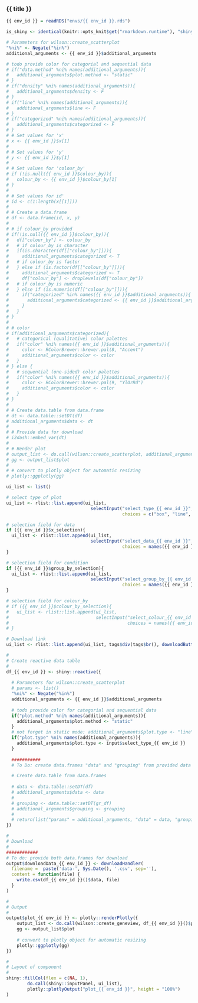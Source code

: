 
### {{ title }}

<!-- Component created on {{ date }} -->

```r
{{ env_id }} = readRDS("envs/{{ env_id }}.rds")

is_shiny <- identical(knitr::opts_knit$get("rmarkdown.runtime"), "shiny")
```

```r
# Parameters for wilson::create_scatterplot
"%ni%" <- Negate("%in%")
additional_arguments <- {{ env_id }}$additional_arguments

# todo provide color for categorial and sequential data
# if("data.method" %ni% names(additional_arguments)){
#   additional_arguments$plot.method <- "static"
# }
# if("density" %ni% names(additional_arguments)){
#   additional_arguments$density <- F
# }
# if("line" %ni% names(additional_arguments)){
#   additional_arguments$line <- F
# }
# if("categorized" %ni% names(additional_arguments)){
#   additional_arguments$categorized <- F
# }
# # Set values for 'x'
# x <- {{ env_id }}$x[1]
# 
# # Set values for 'y'
# y <- {{ env_id }}$y[1]
# 
# # Set values for 'colour_by'
# if (!is.null({{ env_id }}$colour_by)){
#   colour_by <- {{ env_id }}$colour_by[1]
# }
# 
# # Set values for id'
# id <- c(1:length(x[[1]]))
#   
# # Create a data.frame
# df <- data.frame(id, x, y)
#   
# # if colour_by provided
# if(!is.null({{ env_id }}$colour_by)){
#   df["colour_by"] <- colour_by
#   # if colour_by is character
#   if(is.character(df[["colour_by"]])){
#     additional_arguments$categorized <- T
#   # if colour_by is factor
#   } else if (is.factor(df[["colour_by"]])){
#     additional_arguments$categorized <- T
#     df["colour_by"] <- droplevels(df["colour_by"])
#   # if colour_by is numeric
#   } else if (is.numeric(df[["colour_by"]])){
#     if("categorized" %in% names({{ env_id }}$additional_arguments)){
#       additional_arguments$categorized <- {{ env_id }}$additional_arguments$categorized
#     }
#   }
# }
# 
# # color
# if(additional_arguments$categorized){
#   # categorical (qualitative) color palettes
#   if("color" %ni% names({{ env_id }}$additional_arguments)){
#     color <- RColorBrewer::brewer.pal(8, "Accent")
#     additional_arguments$color <- color
#   }
# } else {
#   # sequential (one-sided) color palettes
#   if("color" %ni% names({{ env_id }}$additional_arguments)){
#     color <- RColorBrewer::brewer.pal(9, "YlOrRd")
#     additional_arguments$color <- color
#   }
# }
# 
# # Create data.table from data.frame
# dt <- data.table::setDT(df)
# additional_arguments$data <- dt
# 
# # Provide data for download
# i2dash::embed_var(dt)
# 
# # Render plot
# output_list <- do.call(wilson::create_scatterplot, additional_arguments)
# gg <- output_list$plot
#     
# # convert to plotly object for automatic resizing
# plotly::ggplotly(gg)
```

```r
ui_list <- list()

# select type of plot
ui_list <- rlist::list.append(ui_list,
                                selectInput("select_type_{{ env_id }}", label = "Type of Plot:",
                                            choices = c("box", "line", "violin", "bar"), selected = "line"))

# selection field for data
if ({{ env_id }}$x_selection){
  ui_list <- rlist::list.append(ui_list,
                                selectInput("select_data_{{ env_id }}", label = "Select data:",
                                            choices = names({{ env_id }}$data)))
}

# selection field for condition
if ({{ env_id }}$group_by_selection){
  ui_list <- rlist::list.append(ui_list,
                                selectInput("select_group_by_{{ env_id }}", label = "Select condition:",
                                            choices = names({{ env_id }}$group_by)))
}

# selection field for colour_by
# if ({{ env_id }}$colour_by_selection){
#   ui_list <- rlist::list.append(ui_list,
#                                 selectInput("select_colour_{{ env_id }}", label = "Select individual column(s):",
#                                             choices = names({{ env_id }}$colour_by)))
# }

# Download link
ui_list <- rlist::list.append(ui_list, tags$div(tags$br(), downloadButton('downloadData_{{ env_id }}', 'Download data')))

#
# Create reactive data table
#
df_{{ env_id }} <- shiny::reactive({
  
  # Parameters for wilson::create_scatterplot
  # params <- list()
  "%ni%" <- Negate("%in%")
  additional_arguments <- {{ env_id }}$additional_arguments
  
  # todo provide color for categorial and sequential data
  if("plot.method" %ni% names(additional_arguments)){
    additional_arguments$plot.method <- "static"
  }
  # not forget in static mode: additional_arguments$plot.type <- "line"
  if("plot.type" %ni% names(additional_arguments)){
    additional_arguments$plot.type <- input$select_type_{{ env_id }}
  }
  
  ###########
  # To Do: create data.frames "data" and "grouping" from provided data

  # Create data.table from data.frames
  
  # data <- data.table::setDT(df)
  # additional_arguments$data <- data
  # 
  # grouping <- data.table::setDT(gr_df)
  # additional_arguments$grouping <- grouping
  # 
  # return(list("params" = additional_arguments, "data" = data, "grouping" = grouping))
})

#
# Download
#
############
# To do: provide both data.frames for download
output$downloadData_{{ env_id }} <- downloadHandler(
  filename =  paste('data-', Sys.Date(), '.csv', sep=''),
  content = function(file) {
    write.csv(df_{{ env_id }}()$data, file)
  }
)

#
# Output
#
output$plot_{{ env_id }} <- plotly::renderPlotly({
    output_list <- do.call(wilson::create_geneview, df_{{ env_id }}()$params)
    gg <- output_list$plot
    
    # convert to plotly object for automatic resizing
    plotly::ggplotly(gg)
})

#
# Layout of component
#
shiny::fillCol(flex = c(NA, 1),
        do.call(shiny::inputPanel, ui_list),
        plotly::plotlyOutput("plot_{{ env_id }}", height = "100%")
)
```
